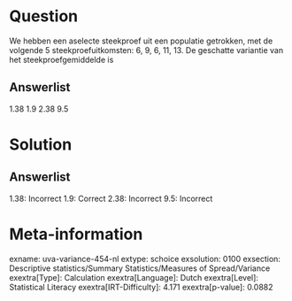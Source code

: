 Question
========

We hebben een aselecte steekproef uit een populatie getrokken, met de
volgende 5 steekproefuitkomsten: 6, 9, 6, 11, 13. De geschatte variantie
van het steekproefgemiddelde is

Answerlist
----------

1.38
1.9
2.38
9.5

Solution
========

Answerlist
----------

1.38: Incorrect
1.9: Correct
2.38: Incorrect
9.5: Incorrect

Meta-information
================
exname: uva-variance-454-nl
extype: schoice
exsolution: 0100
exsection: Descriptive statistics/Summary Statistics/Measures of Spread/Variance
exextra[Type]: Calculation
exextra[Language]: Dutch
exextra[Level]: Statistical Literacy
exextra[IRT-Difficulty]: 4.171
exextra[p-value]: 0.0882
